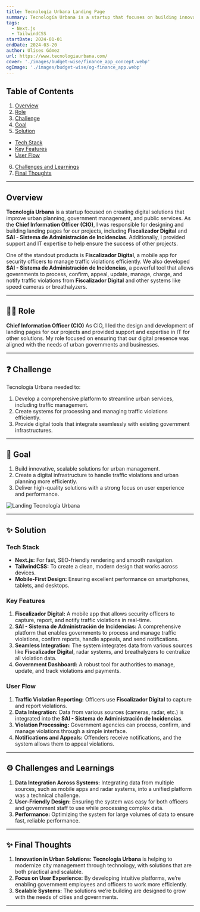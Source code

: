 ```yaml
---
title: Tecnología Urbana Landing Page
summary: Tecnología Urbana is a startup that focuses on building innovative digital solutions for urban planning and government services. As CIO, I was responsible for designing and building landing pages, as well as providing support and expertise in IT for other projects.
tags:
  - Next.js
  - TailwindCSS
startDate: 2024-01-01
endDate: 2024-03-20
author: Ulises Gómez
url: https://www.tecnologiaurbana.com/
cover: './images/budget-wise/finance_app_concept.webp'
ogImage: './images/budget-wise/og-finance_app.webp'
---
```


## Table of Contents
1. [Overview](#overview)
2. [Role](#role)
3. [Challenge](#challenge)
4. [Goal](#goal)
5. [Solution](#solution)
- [Tech Stack](#tech-stack)
- [Key Features](#key-features)
- [User Flow](#user-flow)
6. [Challenges and Learnings](#challenges-and-learnings)
7. [Final Thoughts](#final-thoughts)

---

## Overview
**Tecnología Urbana** is a startup focused on creating digital solutions that improve urban planning, government management, and public services. As the **Chief Information Officer (CIO)**, I was responsible for designing and building landing pages for our projects, including **Fiscalizador Digital** and **SAI - Sistema de Administración de Incidencias**. Additionally, I provided support and IT expertise to help ensure the success of other projects.

One of the standout products is **Fiscalizador Digital**, a mobile app for security officers to manage traffic violations efficiently. We also developed **SAI - Sistema de Administración de Incidencias**, a powerful tool that allows governments to process, confirm, appeal, update, manage, charge, and notify traffic violations from **Fiscalizador Digital** and other systems like speed cameras or breathalyzers.

---

## 👨‍💻 Role
**Chief Information Officer (CIO)**
As CIO, I led the design and development of landing pages for our projects and provided support and expertise in IT for other solutions. My role focused on ensuring that our digital presence was aligned with the needs of urban governments and businesses.

---

## ❓ Challenge
Tecnología Urbana needed to:
1. Develop a comprehensive platform to streamline urban services, including traffic management.
2. Create systems for processing and managing traffic violations efficiently.
3. Provide digital tools that integrate seamlessly with existing government infrastructures.

---

## 🎯 Goal
1. Build innovative, scalable solutions for urban management.
2. Create a digital infrastructure to handle traffic violations and urban planning more efficiently.
3. Deliver high-quality solutions with a strong focus on user experience and performance.

![Landing Tecnología Urbana](./images/budget-wise/finance1.webp)

---

## ✨ Solution

### Tech Stack
- **Next.js:** For fast, SEO-friendly rendering and smooth navigation.
- **TailwindCSS:** To create a clean, modern design that works across devices.
- **Mobile-First Design:** Ensuring excellent performance on smartphones, tablets, and desktops.

### Key Features
1. **Fiscalizador Digital:** A mobile app that allows security officers to capture, report, and notify traffic violations in real-time.
2. **SAI - Sistema de Administración de Incidencias:** A comprehensive platform that enables governments to process and manage traffic violations, confirm reports, handle appeals, and send notifications.
3. **Seamless Integration:** The system integrates data from various sources like **Fiscalizador Digital**, radar systems, and breathalyzers to centralize all violation data.
4. **Government Dashboard:** A robust tool for authorities to manage, update, and track violations and payments.

### User Flow
1. **Traffic Violation Reporting:** Officers use **Fiscalizador Digital** to capture and report violations.
2. **Data Integration:** Data from various sources (cameras, radar, etc.) is integrated into the **SAI - Sistema de Administración de Incidencias**.
3. **Violation Processing:** Government agencies can process, confirm, and manage violations through a simple interface.
4. **Notifications and Appeals:** Offenders receive notifications, and the system allows them to appeal violations.

---

## ⚙️ Challenges and Learnings
1. **Data Integration Across Systems:** Integrating data from multiple sources, such as mobile apps and radar systems, into a unified platform was a technical challenge.
2. **User-Friendly Design:** Ensuring the system was easy for both officers and government staff to use while processing complex data.
3. **Performance:** Optimizing the system for large volumes of data to ensure fast, reliable performance.

---

## ✨ Final Thoughts
1. **Innovation in Urban Solutions:** **Tecnología Urbana** is helping to modernize city management through technology, with solutions that are both practical and scalable.
2. **Focus on User Experience:** By developing intuitive platforms, we’re enabling government employees and officers to work more efficiently.
3. **Scalable Systems:** The solutions we’re building are designed to grow with the needs of cities and governments.

---
